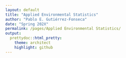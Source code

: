 ```yaml
---
layout: default
title: "Applied Environmental Statistics"
author: "Pablo E. Gutiérrez-Fonseca"
date: "Spring 202X"
permalink: /pages/Applied Environmental Statistics/
output:
  prettydoc::html_pretty:
    theme: architect
    highlight: github
---
```


